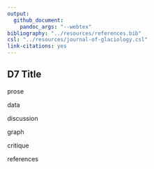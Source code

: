```yaml
---
output: 
  github_document: 
    pandoc_args: "--webtex"
bibliography: "../resources/references.bib"
csl: "../resources/journal-of-glaciology.csl"
link-citations: yes 
---
```


## D7 Title

prose

data

discussion 

graph 

critique 

references
